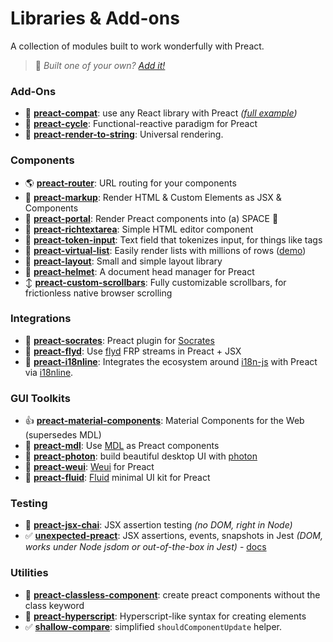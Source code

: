 # Libraries & Add-ons


A collection of modules built to work wonderfully with Preact.

> :information_desk_person: _Built one of your own?
> [Add it!](https://github.com/developit/preact-www/blob/master/content/about/libraries-addons.md)_


### Add-Ons

- :raised_hands: [**preact-compat**](https://git.io/preact-compat): use any React library with Preact *([full example](http://git.io/preact-compat-example))*
- :repeat: [**preact-cycle**](https://git.io/preact-cycle): Functional-reactive paradigm for Preact
- :page_facing_up: [**preact-render-to-string**](https://git.io/preact-render-to-string): Universal rendering.


### Components

- :earth_americas: [**preact-router**](https://git.io/preact-router): URL routing for your components
- :bookmark_tabs: [**preact-markup**](https://git.io/preact-markup): Render HTML & Custom Elements as JSX & Components
- :satellite: [**preact-portal**](https://git.io/preact-portal): Render Preact components into (a) SPACE :milky_way:
- :pencil: [**preact-richtextarea**](https://git.io/preact-richtextarea): Simple HTML editor component
- :bookmark: [**preact-token-input**](https://github.com/developit/preact-token-input): Text field that tokenizes input, for things like tags
- :card_index: [**preact-virtual-list**](https://github.com/developit/preact-virtual-list): Easily render lists with millions of rows ([demo](https://jsfiddle.net/developit/qqan9pdo/))
- :triangular_ruler: [**preact-layout**](https://download.github.io/preact-layout/): Small and simple layout library
- :construction_worker: [**preact-helmet**](https://github.com/download/preact-helmet): A document head manager for Preact
- :arrow_up_down: [**preact-custom-scrollbars**](https://github.com/lucafalasco/preact-custom-scrollbars): Fully customizable scrollbars, for frictionless native browser scrolling


### Integrations

- :thought_balloon: [**preact-socrates**](https://github.com/matthewmueller/preact-socrates): Preact plugin for [Socrates](http://github.com/matthewmueller/socrates)
- :rowboat: [**preact-flyd**](https://github.com/xialvjun/preact-flyd): Use [flyd](https://github.com/paldepind/flyd) FRP streams in Preact + JSX
- :speech_balloon: [**preact-i18nline**](https://github.com/download/preact-i18nline): Integrates the ecosystem around [i18n-js](https://github.com/everydayhero/i18n-js) with Preact via [i18nline](https://github.com/download/i18nline).


### GUI Toolkits

- :thumbsup: [**preact-material-components**](https://github.com/prateekbh/preact-material-components): Material Components for the Web (supersedes MDL)
- :white_square_button: [**preact-mdl**](https://git.io/preact-mdl): Use [MDL](https://getmdl.io) as Preact components
- :rocket: [**preact-photon**](https://git.io/preact-photon): build beautiful desktop UI with [photon](http://photonkit.com)
- :penguin: [**preact-weui**](https://github.com/afeiship/preact-weui): [Weui](https://github.com/afeiship/preact-weui) for Preact
- 💅 [**preact-fluid**](https://github.com/ajainvivek/preact-fluid): [Fluid](https://github.com/ajainvivek/preact-fluid) minimal UI kit for Preact

### Testing

- :microscope: [**preact-jsx-chai**](https://git.io/preact-jsx-chai): JSX assertion testing _(no DOM, right in Node)_
- :white_check_mark: [**unexpected-preact**](https://github.com/bruderstein/unexpected-preact): JSX assertions, events, snapshots in Jest _(DOM, works under Node jsdom or out-of-the-box in Jest)_ - [docs](https://bruderstein.github.io/unexpected-preact/)


### Utilities

- :tophat: [**preact-classless-component**](https://github.com/ld0rman/preact-classless-component): create preact components without the class keyword
- :hammer: [**preact-hyperscript**](https://github.com/queckezz/preact-hyperscript): Hyperscript-like syntax for creating elements
- :white_check_mark: [**shallow-compare**](https://github.com/tkh44/shallow-compare): simplified `shouldComponentUpdate` helper.
